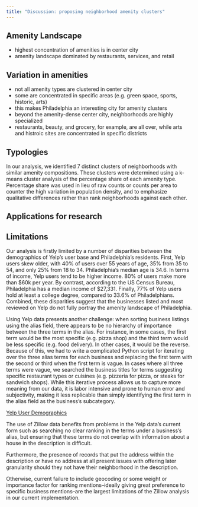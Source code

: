 ```yaml
---
title: "Discussion: proposing neighborhood amenity clusters"
---
```



## Amenity Landscape  
- highest concentration of amenities is in center city
- amenity landscape dominated by restaurants, services, and retail

## Variation in amenities  
- not all amenity types are clustered in center city
- some are concentrated in specific areas (e.g. green space, sports, historic, arts)
- this makes Philadelphia an interesting city for amenity clusters
- beyond the amenity-dense center city, neighborhoods are highly specialized
- restaurants, beauty, and grocery, for example, are all over, while arts and histroic sites are concentrated in specific districts

## Typologies  
In our analysis, we identified 7 distinct clusters of neighborhoods with similar amenity compositions. These clusters were determined using a k-means cluster analysis of the percentage share of each amenity type. Percentage share was used in lieu of raw counts or counts per area to counter the high variation in population density, and to emphasize qualitative differences rather than rank neighborhoods against each other. 

## Applications for research  

## Limitations   

Our analysis is firstly limited by a number of disparities between the demographics of Yelp’s user base and Philadelphia’s residents. First, Yelp users skew older, with 40% of users over 55 years of age, 35% from 35 to 54, and only 25% from 18 to 34. Philadelphia’s median age is 34.6. In terms of income, Yelp users tend to be higher income. 80% of users make more than $60k per year. By contrast, according to the US Census Bureau, Philadelphia has a median income of $27,331. Finally, 77% of Yelp users hold at least a college degree, compared to 33.6% of Philadelphians. Combined, these disparities suggest that the businesses listed and most reviewed on Yelp do not fully portray the amenity landscape of Philadelphia.

Using Yelp data presents another challenge: when sorting business listings using the alias field, there appears to be no hierarchy of importance between the three terms in the alias. For instance, in some cases, the first term would be the most specific (e.g. pizza shop) and the third term would be less specific (e.g. food delivery). In other cases, it would be the reverse. Because of this, we had to write a complicated Python script for iterating over the three alias terms for each business and replacing the first term with the second or third when the first term is vague. In cases where all three terms were vague, we searched the business titles for terms suggesting specific restaurant types or cuisines (e.g. pizzeria for pizza, or steaks for sandwich shops). While this iterative process allows us to capture more meaning from our data, it is labor intensive and prone to human error and subjectivity, making it less replicable than simply identifying the first term in the alias field as the business’s subcategory. 

<a href="https://www.yelp-press.com/company/fast-facts/default.aspx">Yelp User Demographics</a>

The use of Zillow data benefits from problems in the Yelp data's current form such as searching no clear ranking in the terms under a business's alias, but ensuring that these terms do not overlap with information about a house in the description is difficult. 

Furthermore, the presence of records that put the address within the description or have no address at all present issues with offering later granularity should they not have their neighborhood in the description.

Otherwise, current failure to include geocoding or some weight or importance factor for ranking mentions--ideally giving great preference to specific business mentions--are the largest limitations of the Zillow analysis in our current implementation.

